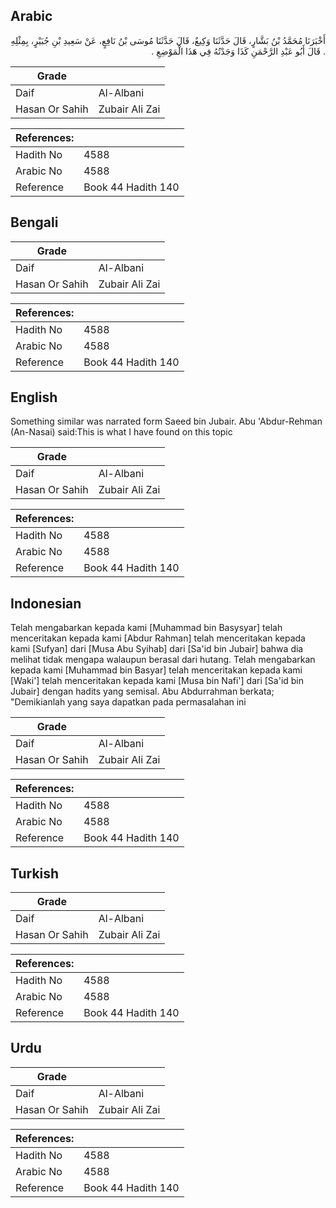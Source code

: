 ## Arabic


<div dir="rtl" lang="ar" style={{fontSize:'larger',backgroundColor:'#f8f9fa',padding:20}}>
أَخْبَرَنَا مُحَمَّدُ بْنُ بَشَّارٍ، قَالَ حَدَّثَنَا وَكِيعٌ، قَالَ حَدَّثَنَا مُوسَى بْنُ نَافِعٍ، عَنْ سَعِيدِ بْنِ جُبَيْرٍ، بِمِثْلِهِ ‏.‏ قَالَ أَبُو عَبْدِ الرَّحْمَنِ كَذَا وَجَدْتُهُ فِي هَذَا الْمَوْضِعِ ‏.‏
</div>
<div style={{backgroundColor:'#f8f9fa',padding:20, marginBottom: 10}}><table> <thead> <tr> <th>Grade</th> <th></th> </tr> </thead> <tbody> <tr><td>Daif</td><td>Al-Albani</td></tr><tr><td>Hasan Or Sahih</td><td>Zubair Ali Zai</td></tr></tbody></table><table> <thead> <tr> <th>References:</th> <th></th> </tr> </thead> <tbody><tr><td>Hadith No</td><td>4588</td></tr><tr><td>Arabic No</td><td>4588</td></tr><tr><td>Reference</td><td>Book 44 Hadith 140</td></tr></tbody></table></div>

## Bengali


<div dir="ltr" lang="bn" style={{fontSize:'larger',backgroundColor:'#f8f9fa',padding:20}}>

</div>
<div style={{backgroundColor:'#f8f9fa',padding:20, marginBottom: 10}}><table> <thead> <tr> <th>Grade</th> <th></th> </tr> </thead> <tbody> <tr><td>Daif</td><td>Al-Albani</td></tr><tr><td>Hasan Or Sahih</td><td>Zubair Ali Zai</td></tr></tbody></table><table> <thead> <tr> <th>References:</th> <th></th> </tr> </thead> <tbody><tr><td>Hadith No</td><td>4588</td></tr><tr><td>Arabic No</td><td>4588</td></tr><tr><td>Reference</td><td>Book 44 Hadith 140</td></tr></tbody></table></div>

## English


<div dir="ltr" lang="en" style={{fontSize:'larger',backgroundColor:'#f8f9fa',padding:20}}>
Something similar was narrated form Saeed bin Jubair. Abu 'Abdur-Rehman (An-Nasai) said:This is what I have found on this topic
</div>
<div style={{backgroundColor:'#f8f9fa',padding:20, marginBottom: 10}}><table> <thead> <tr> <th>Grade</th> <th></th> </tr> </thead> <tbody> <tr><td>Daif</td><td>Al-Albani</td></tr><tr><td>Hasan Or Sahih</td><td>Zubair Ali Zai</td></tr></tbody></table><table> <thead> <tr> <th>References:</th> <th></th> </tr> </thead> <tbody><tr><td>Hadith No</td><td>4588</td></tr><tr><td>Arabic No</td><td>4588</td></tr><tr><td>Reference</td><td>Book 44 Hadith 140</td></tr></tbody></table></div>

## Indonesian


<div dir="ltr" lang="id" style={{fontSize:'larger',backgroundColor:'#f8f9fa',padding:20}}>
Telah mengabarkan kepada kami [Muhammad bin Basysyar] telah menceritakan kepada kami [Abdur Rahman] telah menceritakan kepada kami [Sufyan] dari [Musa Abu Syihab] dari [Sa'id bin Jubair] bahwa dia melihat tidak mengapa walaupun berasal dari hutang. Telah mengabarkan kepada kami [Muhammad bin Basyar] telah menceritakan kepada kami [Waki'] telah menceritakan kepada kami [Musa bin Nafi'] dari [Sa'id bin Jubair] dengan hadits yang semisal. Abu Abdurrahman berkata; "Demikianlah yang saya dapatkan pada permasalahan ini
</div>
<div style={{backgroundColor:'#f8f9fa',padding:20, marginBottom: 10}}><table> <thead> <tr> <th>Grade</th> <th></th> </tr> </thead> <tbody> <tr><td>Daif</td><td>Al-Albani</td></tr><tr><td>Hasan Or Sahih</td><td>Zubair Ali Zai</td></tr></tbody></table><table> <thead> <tr> <th>References:</th> <th></th> </tr> </thead> <tbody><tr><td>Hadith No</td><td>4588</td></tr><tr><td>Arabic No</td><td>4588</td></tr><tr><td>Reference</td><td>Book 44 Hadith 140</td></tr></tbody></table></div>

## Turkish


<div dir="ltr" lang="tr" style={{fontSize:'larger',backgroundColor:'#f8f9fa',padding:20}}>

</div>
<div style={{backgroundColor:'#f8f9fa',padding:20, marginBottom: 10}}><table> <thead> <tr> <th>Grade</th> <th></th> </tr> </thead> <tbody> <tr><td>Daif</td><td>Al-Albani</td></tr><tr><td>Hasan Or Sahih</td><td>Zubair Ali Zai</td></tr></tbody></table><table> <thead> <tr> <th>References:</th> <th></th> </tr> </thead> <tbody><tr><td>Hadith No</td><td>4588</td></tr><tr><td>Arabic No</td><td>4588</td></tr><tr><td>Reference</td><td>Book 44 Hadith 140</td></tr></tbody></table></div>

## Urdu


<div dir="rtl" lang="ur" style={{fontSize:'larger',backgroundColor:'#f8f9fa',padding:20}}>

</div>
<div style={{backgroundColor:'#f8f9fa',padding:20, marginBottom: 10}}><table> <thead> <tr> <th>Grade</th> <th></th> </tr> </thead> <tbody> <tr><td>Daif</td><td>Al-Albani</td></tr><tr><td>Hasan Or Sahih</td><td>Zubair Ali Zai</td></tr></tbody></table><table> <thead> <tr> <th>References:</th> <th></th> </tr> </thead> <tbody><tr><td>Hadith No</td><td>4588</td></tr><tr><td>Arabic No</td><td>4588</td></tr><tr><td>Reference</td><td>Book 44 Hadith 140</td></tr></tbody></table></div>